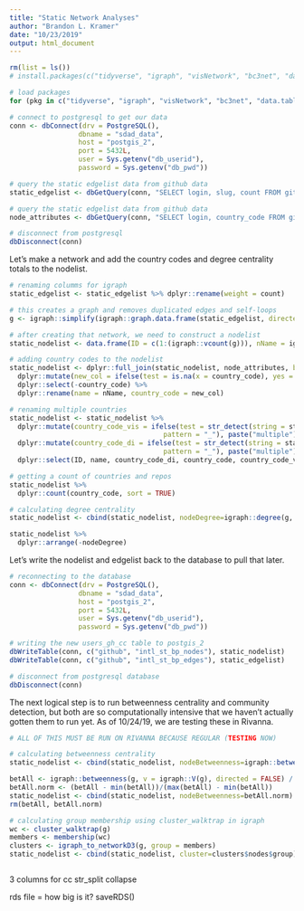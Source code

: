 ```yaml
---
title: "Static Network Analyses"
author: "Brandon L. Kramer"
date: "10/23/2019"
output: html_document
---
```


```r
rm(list = ls())
# install.packages(c("tidyverse", "igraph", "visNetwork", "bc3net", "data.table", "R.utils", "RPostgreSQL", "cowplot", "maditr"))

# load packages 
for (pkg in c("tidyverse", "igraph", "visNetwork", "bc3net", "data.table", "R.utils", "RPostgreSQL", "cowplot", "maditr")) {library(pkg, character.only = TRUE)}

# connect to postgresql to get our data
conn <- dbConnect(drv = PostgreSQL(),
                 dbname = "sdad_data",
                 host = "postgis_2",
                 port = 5432L,
                 user = Sys.getenv("db_userid"),
                 password = Sys.getenv("db_pwd"))

# query the static edgelist data from github data 
static_edgelist <- dbGetQuery(conn, "SELECT login, slug, count FROM github.st_bp_edgelist_osi")

# query the static edgelist data from github data 
node_attributes <- dbGetQuery(conn, "SELECT login, country_code FROM github.users_gh_cc")

# disconnect from postgresql
dbDisconnect(conn)
```

Let's make a network and add the country codes and degree centrality totals to the nodelist. 

```r
# renaming columms for igraph 
static_edgelist <- static_edgelist %>% dplyr::rename(weight = count)

# this creates a graph and removes duplicated edges and self-loops 
g <- igraph::simplify(igraph::graph.data.frame(static_edgelist, directed=TRUE))

# after creating that network, we need to construct a nodelist 
static_nodelist <- data.frame(ID = c(1:(igraph::vcount(g))), nName = igraph::V(g)$name)

# adding country codes to the nodelist 
static_nodelist <- dplyr::full_join(static_nodelist, node_attributes, by = c("nName" = "login")) %>% 
  dplyr::mutate(new_col = ifelse(test = is.na(x = country_code), yes = paste("repo"), no = country_code)) %>% 
  dplyr::select(-country_code) %>% 
  dplyr::rename(name = nName, country_code = new_col) 

# renaming multiple countries 
static_nodelist <- static_nodelist %>% 
  dplyr::mutate(country_code_vis = ifelse(test = str_detect(string = static_nodelist$country_code,
                                      pattern = "_"), paste("multiple"), no = country_code)) %>% 
  dplyr::mutate(country_code_di = ifelse(test = str_detect(string = static_nodelist$country_code,
                                      pattern = "_"), paste("multiple"), no = "single")) %>% 
  dplyr::select(ID, name, country_code_di, country_code, country_code_vis)

# getting a count of countries and repos 
static_nodelist %>% 
  dplyr::count(country_code, sort = TRUE) 

# calculating degree centrality 
static_nodelist <- cbind(static_nodelist, nodeDegree=igraph::degree(g, v = igraph::V(g), mode = "all"))

static_nodelist %>% 
  dplyr::arrange(-nodeDegree)
```

Let's write the nodelist and edgelist back to the database to pull that later. 

```r
# reconnecting to the database 
conn <- dbConnect(drv = PostgreSQL(),
                 dbname = "sdad_data",
                 host = "postgis_2",
                 port = 5432L,
                 user = Sys.getenv("db_userid"),
                 password = Sys.getenv("db_pwd"))

# writing the new users_gh_cc table to postgis_2
dbWriteTable(conn, c("github", "intl_st_bp_nodes"), static_nodelist)
dbWriteTable(conn, c("github", "intl_st_bp_edges"), static_edgelist)

# disconnect from postgresql database  
dbDisconnect(conn)
```

The next logical step is to run betweenness centrality and community detection, but both are so computationally intensive that we haven't actually gotten them to run yet. As of 10/24/19, we are testing these in Rivanna. 

```r

# ALL OF THIS MUST BE RUN ON RIVANNA BECAUSE REGULAR (TESTING NOW)

# calculating betweenness centrality 
static_nodelist <- cbind(static_nodelist, nodeBetweenness=igraph::betweenness(g, v = igraph::V(g), directed=TRUE))

betAll <- igraph::betweenness(g, v = igraph::V(g), directed = FALSE) / (((igraph::vcount(g) - 1) * (igraph::vcount(g)-2)) / 2)
betAll.norm <- (betAll - min(betAll))/(max(betAll) - min(betAll))
static_nodelist <- cbind(static_nodelist, nodeBetweenness=betAll.norm) 
rm(betAll, betAll.norm)

# calculating group membership using cluster_walktrap in igraph  
wc <- cluster_walktrap(g)
members <- membership(wc)                                                    # this kills the session 
clusters <- igraph_to_networkD3(g, group = members)
static_nodelist <- cbind(static_nodelist, cluster=clusters$nodes$group)



```


3 columns for cc 
str_split collapse 


rds file = how big is it? 
saveRDS()

























